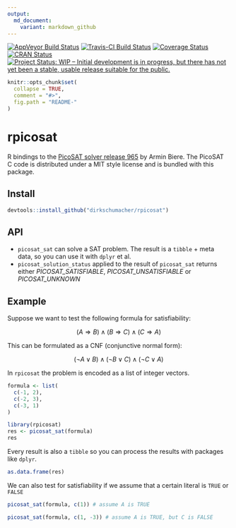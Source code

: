 ```yaml
---
output:
  md_document:
    variant: markdown_github
---
```

[![AppVeyor Build Status](https://ci.appveyor.com/api/projects/status/github/dirkschumacher/rpicosat?branch=master&svg=true)](https://ci.appveyor.com/project/dirkschumacher/rpicosat)
[![Travis-CI Build Status](https://travis-ci.org/dirkschumacher/rpicosat.svg?branch=master)](https://travis-ci.org/dirkschumacher/rpicosat)
[![Coverage Status](https://img.shields.io/codecov/c/github/dirkschumacher/rpicosat/master.svg)](https://codecov.io/github/dirkschumacher/rpicosat?branch=master)
[![CRAN Status](http://www.r-pkg.org/badges/version/rpicosat)](http://www.r-pkg.org/badges/version/rpicosat)
[![Project Status: WIP – Initial development is in progress, but there has not yet been a stable, usable release suitable for the public.](http://www.repostatus.org/badges/latest/wip.svg)](http://www.repostatus.org/#wip)

<!-- README.md is generated from README.Rmd. Please edit that file -->

```r
knitr::opts_chunk$set(
  collapse = TRUE,
  comment = "#>",
  fig.path = "README-"
)
```

# rpicosat

R bindings to the [PicoSAT solver release 965](http://fmv.jku.at/picosat/) by Armin Biere. The PicoSAT C code is distributed under a MIT style license and is bundled with this package.

## Install

```r
devtools::install_github("dirkschumacher/rpicosat")
```


## API

* `picosat_sat` can solve a SAT problem. The result is a `tibble` + meta data, so you can use it with `dplyr` et al.
* `picosat_solution_status` applied to the result of `picosat_sat` returns either *PICOSAT_SATISFIABLE*, *PICOSAT_UNSATISFIABLE* or *PICOSAT_UNKNOWN*

## Example

Suppose we want to test the following formula for satisfiability:


$$
(A \Rightarrow B)  \wedge (B \Rightarrow C) \wedge (C \Rightarrow A)
$$

This can be formulated as a CNF (conjunctive normal form):

$$
(\neg A \vee B)  \wedge (\neg B \vee C) \wedge (\neg C \vee A)
$$

In `rpicosat` the problem is encoded as a list of integer vectors.

```r
formula <- list(
  c(-1, 2),
  c(-2, 3),
  c(-3, 1)
)
```


```r
library(rpicosat)
res <- picosat_sat(formula)
res
```

Every result is also a `tibble` so you can process the results with packages like `dplyr`.

```r
as.data.frame(res)
```


We can also test for satisfiability if we assume that a certain literal is `TRUE` or `FALSE`

```r
picosat_sat(formula, c(1)) # assume A is TRUE
```

```r
picosat_sat(formula, c(1, -3)) # assume A is TRUE, but C is FALSE
```

